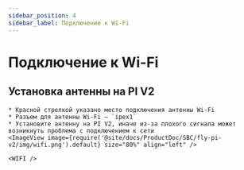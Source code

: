 ```yaml
---
sidebar_position: 4
sidebar_label: Подключение к Wi-Fi
---
```




# Подключение к Wi-Fi


## Установка антенны на PI V2

    * Красной стрелкой указано место подключения антенны Wi-Fi
    * Разъем для антенны Wi-Fi — `ipex1`
    * Установите антенну на PI V2, иначе из-за плохого сигнала может возникнуть проблема с подключением к сети
    <ImageView image={require('@site/docs/ProductDoc/SBC/fly-pi-v2/img/wifi.png').default} size="80%" align="left" />  

    <WIFI />
